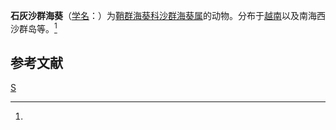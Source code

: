 {{Speciesbox 
| taxon = Palythoa titanophila
| authority =  (Pax et Muller, 1957)<ref name='id9852'>{{cite web| url =http://www.bioinfo.cn/db05/BjdwSpecies.php?action=view&id=9852| title =石灰沙群海葵| work =《中国动物物种编目数据库》| publisher =中国科学院微生物研究所| author =中国科学院动物研究所| accessdate =2009-04-16| deadurl =yes| archiveurl =https://web.archive.org/web/20160305003149/http://www.bioinfo.cn/db05/BjdwSpecies.php?action=view&id=9852| archivedate =2016-03-05}}</ref>
}}

'''石灰沙群海葵'''（[[学名|学名]]：{{lang|la|''Palythoa titanophila''}}）为[[鞘群海葵科|鞘群海葵科]][[沙群海葵属|沙群海葵属]]的动物。分布于[[越南|越南]]以及南海西沙群岛等。<ref name='id9852'/>

== 参考文献 ==
{{reflist}}

{{Wikispecies|Palythoa titanophila}}
{{Taxonbar|from=Q3953018}}

[[Category:沙群海葵属|S]]


{{Cnidarian-stub}}
